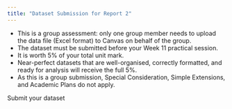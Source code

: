 ```yaml
---
title: "Dataset Submission for Report 2"
---
```


- This is a group assessment: only one group member needs to upload the data file (Excel format) to Canvas on behalf of the group.
- The dataset must be submitted before your Week 11 practical session.
- It is worth 5% of your total unit mark.
- Near-perfect datasets that are well-organised, correctly formatted, and ready for analysis will receive the full 5%.
- As this is a group submission, Special Consideration, Simple Extensions, and Academic Plans do not apply.

Submit your dataset